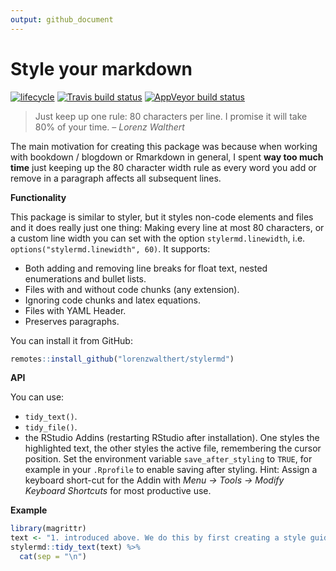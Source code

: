 ```yaml
---
output: github_document
---
```


# Style your markdown

[![lifecycle](https://img.shields.io/badge/lifecycle-experimental-orange.svg)](https://www.tidyverse.org/lifecycle/#experimental)
[![Travis build
status](https://travis-ci.org/lorenzwalthert/stylermd.svg?branch=master)](https://travis-ci.org/lorenzwalthert/stylermd)
[![AppVeyor build
status](https://ci.appveyor.com/api/projects/status/github/lorenzwalthert/stylermd?branch=master&svg=true)](https://ci.appveyor.com/project/lorenzwalthert/stylermd)

> Just keep up one rule: 80 characters per line. I promise it will take 80% of
your time. -- <cite>Lorenz Walthert</cite>

The main motivation for creating this package was because when working with
bookdown / blogdown or Rmarkdown in general, I spent **way too much time** just
keeping up the 80 character width rule as every word you add or remove in a
paragraph affects all subsequent lines.

**Functionality**

This package is similar to styler, but it styles non-code elements and files and
it does really just one thing: Making every line at most 80 characters, or a
custom line width you can set with the option `stylermd.linewidth`, i.e.
`options("stylermd.linewidth", 60)`. It supports:

* Both adding and removing line breaks for float text, nested enumerations and 
  bullet lists.
* Files with and without code chunks (any extension).
* Ignoring code chunks and latex equations.
* Files with YAML Header.
* Preserves paragraphs.

You can install it from GitHub:

```r
remotes::install_github("lorenzwalthert/stylermd")
``` 

**API**

You can use:

* `tidy_text()`.
* `tidy_file()`.
* the RStudio Addins (restarting RStudio after installation). One styles the
  highlighted text, the other styles the active file, remembering the cursor
  position. Set the environment variable `save_after_styling` to `TRUE`, for
  example in your `.Rprofile` to enable saving after styling. Hint: Assign a
  keyboard short-cut for the Addin with *Menu -> Tools -> Modify Keyboard
  Shortcuts* for most productive use.

**Example**

```r
library(magrittr)
text <- "1. introduced above. We do this by first creating a style guide with the designated wrapper function `create_style_guide()`. It takes transformer"
stylermd::tidy_text(text) %>%
  cat(sep = "\n")
```

